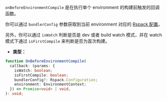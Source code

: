 `onBeforeEnvironmentCompile` 是在执行单个 environment 的构建前触发的回调函数。

你可以通过 `bundlerConfig` 参数获取到当前 environment 对应的 [Rspack 配置](https://rspack.dev/config/)。

另外，你可以通过 `isWatch` 判断是否是 dev 或者 build watch 模式，并在 watch 模式下通过 `isFirstCompile` 来判断是否为首次构建。

- **类型：**

```ts
function OnBeforeEnvironmentCompile(
  callback: (params: {
    isWatch: boolean;
    isFirstCompile: boolean;
    bundlerConfig?: Rspack.Configuration;
    environment: EnvironmentContext;
  }) => Promise<void> | void,
): void;
```

